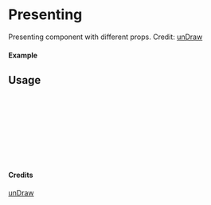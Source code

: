 
<Meta of={Presenting} title="unDraw/Presenting" />

# Presenting

Presenting component with different props.
Credit: [unDraw](https://undraw.co/illustrations)

#### Example

<Canvas of={Presenting.Primary} />

## Usage

```ts
import { Presenting } from "yadl-ui";

const Example = () => {
  return (
      <Presenting />
  );
};

export default Example;
```

#### Credits
[unDraw](https://undraw.co/illustrations)

